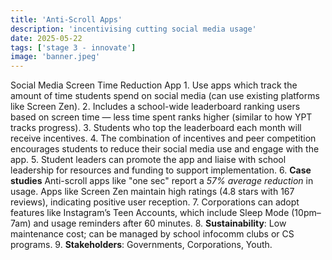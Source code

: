 ```yaml
---
title: 'Anti-Scroll Apps'
description: 'incentivising cutting social media usage'
date: 2025-05-22
tags: ['stage 3 - innovate']
image: 'banner.jpeg'
---
```

Social Media Screen Time Reduction App
	1.	Use apps which track the amount of time students spend on social media (can use existing platforms like Screen Zen).
	2.	Includes a school-wide leaderboard ranking users based on screen time — less time spent ranks higher (similar to how YPT tracks progress).
	3.	Students who top the leaderboard each month will receive incentives.
	4.	The combination of incentives and peer competition encourages students to reduce their social media use and engage with the app.
	5.	Student leaders can promote the app and liaise with school leadership for resources and funding to support implementation.
	6.	**Case studies** Anti-scroll apps like "one sec" report a _57% average reduction_ in usage. Apps like Screen Zen maintain high ratings (4.8 stars with 167 reviews), indicating positive user reception.
	7.	Corporations can adopt features like Instagram’s Teen Accounts, which include Sleep Mode (10pm–7am) and usage reminders after 60 minutes.
	8.	**Sustainability**: Low maintenance cost; can be managed by school infocomm clubs or CS programs.
	9.	**Stakeholders**: Governments, Corporations, Youth.